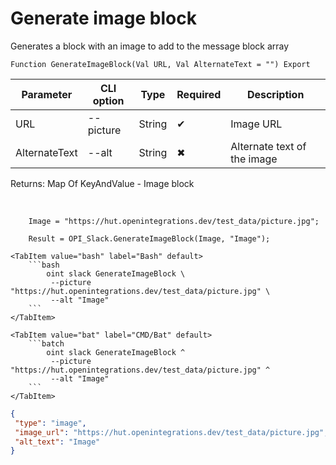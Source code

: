 ﻿---
sidebar_position: 1
description: Generate image block and other functions to work with Slack in the Open Integration Package, a free open-source integration library for 1C:Enterprise 8, OneScript and CLI
keywords: [1C, 1С, 1С:Enterprise, 1С:Enterprise 8.3, API, Integration, Services, Exchange, OneScript, CLI, Slack]
---


# Generate image block
 Generates a block with an image to add to the message block array



`Function GenerateImageBlock(Val URL, Val AlternateText = "") Export`

  | Parameter | CLI option | Type | Required | Description |
  |-|-|-|-|-|
  | URL | --picture | String | &#x2714; | Image URL |
  | AlternateText | --alt | String | &#x2716; | Alternate text of the image |

  
  Returns:  Map Of KeyAndValue - Image block

<br/>



```bsl title="1C:Enterprise/OneScript code example"
    Image = "https://hut.openintegrations.dev/test_data/picture.jpg";

    Result = OPI_Slack.GenerateImageBlock(Image, "Image");
```
 

 <Tabs>
  
    <TabItem value="bash" label="Bash" default>
        ```bash
            oint slack GenerateImageBlock \
             --picture "https://hut.openintegrations.dev/test_data/picture.jpg" \
             --alt "Image"
        ```
    </TabItem>
  
    <TabItem value="bat" label="CMD/Bat" default>
        ```batch
            oint slack GenerateImageBlock ^
             --picture "https://hut.openintegrations.dev/test_data/picture.jpg" ^
             --alt "Image"
        ```
    </TabItem>
</Tabs>


```json title="Result"
{
 "type": "image",
 "image_url": "https://hut.openintegrations.dev/test_data/picture.jpg",
 "alt_text": "Image"
}
```
